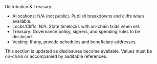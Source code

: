 <!-- markdownlint-disable MD041 -->

<Section>
  <AnimatedHeading as="h1">Distribution & Treasury</AnimatedHeading>
  <ul className="list-disc pl-6 mt-2">
    <li>Allocations: N/A (not public). Publish breakdowns and cliffs when available.</li>
    <li>Locks/Cliffs: N/A. State timelocks with on-chain txids when set.</li>
    <li>Treasury: Governance policy, signers, and spending rules to be disclosed.</li>
    <li>Vesting: If any, provide schedules and beneficiary addresses.</li>
  </ul>
  <Callout type="important" className="mt-3">
    This section is updated as disclosures become available. Values must be on-chain or accompanied by auditable references.
  </Callout>
</Section>

